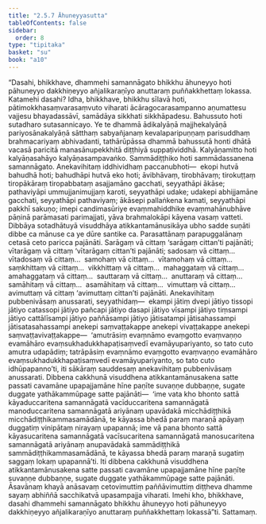 ```yaml
---
title: "2.5.7 Āhuneyyasutta"
tableOfContents: false
sidebar:
  order: 8
type: "tipitaka"
basket: "su"
book: "a10"
---
```



<DynamicBreadcrumb />

<Division number="97" book="a10">

<Paragraph number="864" book="a10">
“Dasahi, bhikkhave, dhammehi samannāgato bhikkhu āhuneyyo hoti pāhuneyyo dakkhiṇeyyo añjalikaraṇīyo anuttaraṃ puññakkhettaṃ lokassa.
</Paragraph>

<Paragraph number="865" book="a10">
Katamehi dasahi? Idha, bhikkhave, bhikkhu sīlavā hoti, pātimokkhasaṃvarasaṃvuto viharati ācāragocarasampanno aṇumattesu vajjesu bhayadassāvī, samādāya sikkhati sikkhāpadesu.
</Paragraph>

<Paragraph number="866" book="a10">
Bahussuto hoti sutadharo sutasannicayo. Ye te dhammā ādikalyāṇā majjhekalyāṇā pariyosānakalyāṇā sātthaṃ sabyañjanaṃ kevalaparipuṇṇaṃ parisuddhaṃ brahmacariyaṃ abhivadanti, tathārūpāssa dhammā bahussutā honti dhātā vacasā paricitā manasānupekkhitā diṭṭhiyā suppaṭividdhā.
</Paragraph>

<Paragraph number="867" book="a10">
Kalyāṇamitto hoti kalyāṇasahāyo kalyāṇasampavaṅko.
</Paragraph>

<Paragraph number="868" book="a10">
Sammādiṭṭhiko hoti sammādassanena samannāgato.
</Paragraph>

<Paragraph number="869" book="a10">
Anekavihitaṃ iddhividhaṃ paccanubhoti—  ekopi hutvā bahudhā hoti; bahudhāpi hutvā eko hoti; āvibhāvaṃ, tirobhāvaṃ; tirokuṭṭaṃ tiropākāraṃ tiropabbataṃ asajjamāno gacchati, seyyathāpi ākāse; pathaviyāpi ummujjanimujjaṃ karoti, seyyathāpi udake; udakepi abhijjamāne gacchati, seyyathāpi pathaviyaṃ; ākāsepi pallaṅkena kamati, seyyathāpi pakkhī sakuṇo; imepi candimasūriye evaṃmahiddhike evaṃmahānubhāve pāṇinā parāmasati parimajjati, yāva brahmalokāpi kāyena vasaṃ vatteti.
</Paragraph>

<Paragraph number="870" book="a10">
Dibbāya sotadhātuyā visuddhāya atikkantamānusikāya ubho sadde suṇāti dibbe ca mānuse ca ye dūre santike ca.
</Paragraph>

<Paragraph number="871" book="a10">
Parasattānaṃ parapuggalānaṃ cetasā ceto paricca pajānāti. Sarāgaṃ vā cittaṃ ‘sarāgaṃ cittan’ti pajānāti; vītarāgaṃ vā cittaṃ ‘vītarāgaṃ cittan’ti pajānāti; sadosaṃ vā cittaṃ…  vītadosaṃ vā cittaṃ…  samohaṃ vā cittaṃ…  vītamohaṃ vā cittaṃ…  saṃkhittaṃ vā cittaṃ…  vikkhittaṃ vā cittaṃ…  mahaggataṃ vā cittaṃ…  amahaggataṃ vā cittaṃ…  sauttaraṃ vā cittaṃ…  anuttaraṃ vā cittaṃ…  samāhitaṃ vā cittaṃ…  asamāhitaṃ vā cittaṃ…  vimuttaṃ vā cittaṃ…  avimuttaṃ vā cittaṃ ‘avimuttaṃ cittan’ti pajānāti.
</Paragraph>

<Paragraph number="872" book="a10">
Anekavihitaṃ pubbenivāsaṃ anussarati, seyyathidaṃ—  ekampi jātiṃ dvepi jātiyo tissopi jātiyo catassopi jātiyo pañcapi jātiyo dasapi jātiyo vīsampi jātiyo tiṃsampi jātiyo cattālīsampi jātiyo paññāsampi jātiyo jātisatampi jātisahassampi jātisatasahassampi anekepi saṃvaṭṭakappe anekepi vivaṭṭakappe anekepi saṃvaṭṭavivaṭṭakappe—  ‘amutrāsiṃ evaṃnāmo evaṃgotto evaṃvaṇṇo evamāhāro evaṃsukhadukkhapaṭisaṃvedī evamāyupariyanto, so tato cuto amutra udapādiṃ; tatrāpāsiṃ evaṃnāmo evaṃgotto evaṃvaṇṇo evamāhāro evaṃsukhadukkhapaṭisaṃvedī evamāyupariyanto, so tato cuto idhūpapanno’ti, iti sākāraṃ sauddesaṃ anekavihitaṃ pubbenivāsaṃ anussarati.
</Paragraph>

<Paragraph number="873" book="a10">
Dibbena cakkhunā visuddhena atikkantamānusakena satte passati cavamāne upapajjamāne hīne paṇīte suvaṇṇe dubbaṇṇe, sugate duggate yathākammūpage satte pajānāti—  ‘ime vata kho bhonto sattā kāyaduccaritena samannāgatā vacīduccaritena samannāgatā manoduccaritena samannāgatā ariyānaṃ upavādakā micchādiṭṭhikā micchādiṭṭhikammasamādānā, te kāyassa bhedā paraṃ maraṇā apāyaṃ duggatiṃ vinipātaṃ nirayaṃ upapannā; ime vā pana bhonto sattā kāyasucaritena samannāgatā vacīsucaritena samannāgatā manosucaritena samannāgatā ariyānaṃ anupavādakā sammādiṭṭhikā sammādiṭṭhikammasamādānā, te kāyassa bhedā paraṃ maraṇā sugatiṃ saggaṃ lokaṃ upapannā’ti. Iti dibbena cakkhunā visuddhena atikkantamānusakena satte passati cavamāne upapajjamāne hīne paṇīte suvaṇṇe dubbaṇṇe, sugate duggate yathākammūpage satte pajānāti.
</Paragraph>

<Paragraph number="874" book="a10">
Āsavānaṃ khayā anāsavaṃ cetovimuttiṃ paññāvimuttiṃ diṭṭheva dhamme sayaṃ abhiññā sacchikatvā upasampajja viharati.
</Paragraph>

<Paragraph number="875" book="a10">
Imehi kho, bhikkhave, dasahi dhammehi samannāgato bhikkhu āhuneyyo hoti pāhuneyyo dakkhiṇeyyo añjalikaraṇīyo anuttaraṃ puññakkhettaṃ lokassā”ti.

</Paragraph>
</Division>

<Paragraph number="876" type="center" book="a10">
Sattamaṃ.
</Paragraph>
